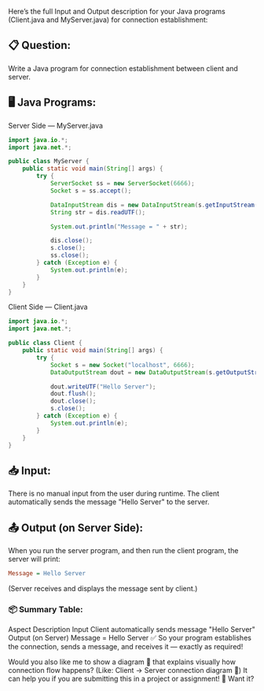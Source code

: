 Here’s the full Input and Output description for your Java programs (Client.java and MyServer.java) for connection establishment:

## 📋 Question:
Write a Java program for connection establishment between client and server.

## 🖥️ Java Programs:
Server Side — MyServer.java
```java
import java.io.*;
import java.net.*;

public class MyServer {
    public static void main(String[] args) {
        try {
            ServerSocket ss = new ServerSocket(6666);
            Socket s = ss.accept();

            DataInputStream dis = new DataInputStream(s.getInputStream());
            String str = dis.readUTF();

            System.out.println("Message = " + str);

            dis.close();
            s.close();
            ss.close();
        } catch (Exception e) {
            System.out.println(e);
        }
    }
}
```
Client Side — Client.java
```java
import java.io.*;
import java.net.*;

public class Client {
    public static void main(String[] args) {
        try {
            Socket s = new Socket("localhost", 6666);
            DataOutputStream dout = new DataOutputStream(s.getOutputStream());

            dout.writeUTF("Hello Server");
            dout.flush();
            dout.close();
            s.close();
        } catch (Exception e) {
            System.out.println(e);
        }
    }
}
```
## 📥 Input:
There is no manual input from the user during runtime.
The client automatically sends the message "Hello Server" to the server.

## 📤 Output (on Server Side):
When you run the server program, and then run the client program, the server will print:

```ini
Message = Hello Server
```
(Server receives and displays the message sent by client.)

### 📦 Summary Table:

Aspect	Description
Input	Client automatically sends message "Hello Server"
Output (on Server)	Message = Hello Server
✅ So your program establishes the connection, sends a message, and receives it — exactly as required!

Would you also like me to show a diagram 🧩 that explains visually how connection flow happens?
(Like: Client → Server connection diagram 📶)
It can help you if you are submitting this in a project or assignment! 🚀
Want it?
